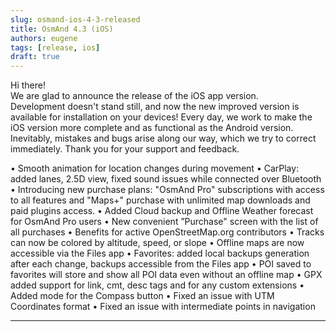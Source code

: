 ```yaml
---
slug: osmand-ios-4-3-released
title: OsmAnd 4.3 (iOS)
authors: eugene
tags: [release, ios]
draft: true
---
```



Hi there!  
We are glad to announce the release of the iOS app version.  
Development doesn't stand still, and now the new improved version is available for installation on your devices! Every day, we work to make the iOS version more complete and as functional as the Android version. Inevitably, mistakes and bugs arise along our way, which we try to correct immediately. Thank you for your support and feedback.


<!--truncate-->

• Smooth animation for location changes during movement
• CarPlay: added lanes, 2.5D view, fixed sound issues while connected over Bluetooth
• Introducing new purchase plans: "OsmAnd Pro" subscriptions with access to all features and "Maps+" purchase with unlimited map downloads and paid plugins access.
• Added Cloud backup and Offline Weather forecast for OsmAnd Pro users
• New convenient ”Purchase" screen with the list of all purchases
• Benefits for active OpenStreetMap.org contributors
• Tracks can now be colored by altitude, speed, or slope
• Offline maps are now accessible via the Files app
• Favorites: added local backups generation after each change, backups accessible from the Files app
• POI saved to favorites will store and show all POI data even without an offline map
• GPX added support for link, cmt, desc tags and for any custom extensions
• Added mode for the Compass button
• Fixed an issue with UTM Coordinates format
• Fixed an issue with intermediate points in navigation


________

<LinksSocial/>
<LinksTelegram/>
<AppleStore/>